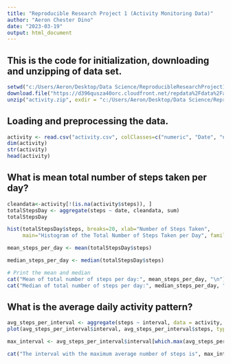 ```yaml
---
title: "Reproducible Research Project 1 (Activity Monitoring Data)"
author: "Aeron Chester Dino"
date: "2023-03-19"
output: html_document
---
```


## This is the code for initialization, downloading and unzipping of data set.
```r
setwd("c:/Users/Aeron/Desktop/Data Science/ReproducibleResearchProject1")
download.file("https://d396qusza40orc.cloudfront.net/repdata%2Fdata%2Factivity.zip", destfile = "activity.zip")
unzip("activity.zip", exdir = "c:/Users/Aeron/Desktop/Data Science/ReproducibleResearchProject1")

```

## Loading and preprocessing the data.

```r
activity <- read.csv("activity.csv", colClasses=c("numeric", "Date", "numeric"))
dim(activity)
str(activity)
head(activity)


```
## What is mean total number of steps taken per day?
```r
cleandata<-activity[!(is.na(activity$steps)), ]
totalStepsDay <- aggregate(steps ~ date, cleandata, sum)
totalStepsDay

hist(totalStepsDay$steps, breaks=20, xlab="Number of Steps Taken", 
     main="Histogram of the Total Number of Steps Taken per Day", family="serif")

mean_steps_per_day <- mean(totalStepsDay$steps)

median_steps_per_day <- median(totalStepsDay$steps)

# Print the mean and median
cat("Mean of total number of steps per day:", mean_steps_per_day, "\n")
cat("Median of total number of steps per day:", median_steps_per_day, "\n")

```

## What is the average daily activity pattern?
```r

avg_steps_per_interval <- aggregate(steps ~ interval, data = activity, mean, na.rm = TRUE)
plot(avg_steps_per_interval$interval, avg_steps_per_interval$steps, type = "l", xlab = "5-minute interval", ylab = "Average number of steps")

max_interval <- avg_steps_per_interval$interval[which.max(avg_steps_per_interval$steps)]

cat("The interval with the maximum average number of steps is", max_interval)
```



